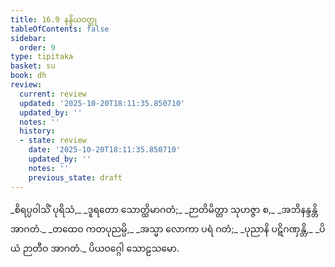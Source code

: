 ```yaml
---
title: 16.9 နန္ဒိယဝတ္ထု
tableOfContents: false
sidebar:
  order: 9
type: tipitaka
basket: su
book: dh
review:
  current: review
  updated: '2025-10-20T18:11:35.850710'
  updated_by: ''
  notes: ''
  history:
  - state: review
    date: '2025-10-20T18:11:35.850710'
    updated_by: ''
    notes: ''
    previous_state: draft
---
```



<DynamicBreadcrumb />


<ReviewStatus review={frontmatter.review} showDetails={true} />

<HypothesisAnnotation frontmatter={frontmatter} />

<Division number="219" book="dh" e="ch" v="18" p="45">

<Paragraph number="237" type="verses" book="dh">
_စိရပ္ပဝါသိံ ပုရိသံ,_  
_ဒူရတော သောတ္ထိမာဂတံ;_  
_ဉာတိမိတ္တာ သုဟဇ္ဇာ စ,_  
_အဘိနန္ဒန္တိ အာဂတံ._  

</Paragraph>

</Division>
<Division number="220" book="dh" e="ch" v="18" p="45">

<Paragraph number="238" type="verses" book="dh">
_တထေဝ ကတပုညမ္ပိ,_  
_အသ္မာ လောကာ ပရံ ဂတံ;_  
_ပုညာနိ ပဋိဂဏှန္တိ,_  
_ပိယံ ဉာတီဝ အာဂတံ._  


</Paragraph>
</Division>

<Paragraph number="239" type="center" book="dh">
ပိယဝဂ္ဂေါ သောဠသမော.
</Paragraph>